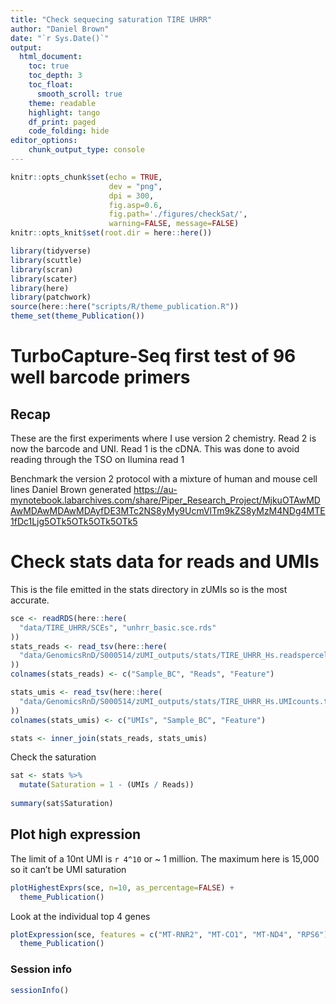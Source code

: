 ```yaml
---
title: "Check sequecing saturation TIRE UHRR"
author: "Daniel Brown"
date: "`r Sys.Date()`"
output:
  html_document:
    toc: true
    toc_depth: 3
    toc_float:
      smooth_scroll: true
    theme: readable
    highlight: tango 
    df_print: paged
    code_folding: hide
editor_options: 
    chunk_output_type: console
---
```


```r
knitr::opts_chunk$set(echo = TRUE,
                      dev = "png",
                      dpi = 300,
                      fig.asp=0.6, 
                      fig.path='./figures/checkSat/',
                      warning=FALSE, message=FALSE)
knitr::opts_knit$set(root.dir = here::here())

library(tidyverse)
library(scuttle)
library(scran)
library(scater)
library(here)
library(patchwork)
source(here::here("scripts/R/theme_publication.R"))
theme_set(theme_Publication())
```

# TurboCapture-Seq first test of 96 well barcode primers

## Recap

These are the first experiments where I use version 2 chemistry. Read 2 is now the barcode and UNI. Read 1 is the cDNA. This was done to avoid reading through the TSO on Ilumina read 1

Benchmark the version 2 protocol with a mixture of human and mouse cell lines Daniel Brown generated [https://au-mynotebook.labarchives.com/share/Piper_Research_Project/MjkuOTAwMDAwMDAwMDAwMDAyfDE3MTc2NS8yMy9UcmVlTm9kZS8yMzM4NDg4MTE1fDc1Ljg5OTk5OTk5OTk5OTk5](ELN link)

# Check stats data for reads and UMIs {.tabset}

This is the file emitted in the stats directory in zUMIs so is the most accurate.

```r
sce <- readRDS(here::here(
  "data/TIRE_UHRR/SCEs", "unhrr_basic.sce.rds"
))
stats_reads <- read_tsv(here::here(
  "data/GenomicsRnD/S000514/zUMI_outputs/stats/TIRE_UHRR_Hs.readspercell.txt"
))
colnames(stats_reads) <- c("Sample_BC", "Reads", "Feature")

stats_umis <- read_tsv(here::here(
  "data/GenomicsRnD/S000514/zUMI_outputs/stats/TIRE_UHRR_Hs.UMIcounts.txt"
))
colnames(stats_umis) <- c("UMIs", "Sample_BC", "Feature")

stats <- inner_join(stats_reads, stats_umis)
```

Check the saturation

```r
sat <- stats %>% 
  mutate(Saturation = 1 - (UMIs / Reads))
  
summary(sat$Saturation)
```

## Plot high expression

The limit of a 10nt UMI is `r 4^10` or ~ 1 million. 
The maximum here is 15,000 so it can't be UMI saturation

```r
plotHighestExprs(sce, n=10, as_percentage=FALSE) +
  theme_Publication()
```

Look at the individual top 4 genes

```r
plotExpression(sce, features = c("MT-RNR2", "MT-CO1", "MT-ND4", "RPS6"),exprs_values="counts") +
  theme_Publication()
```

### Session info
```r
sessionInfo()
```